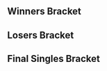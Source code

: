 {{DISPLAYTITLE: PAX Arena 2016: ''Melee'' Singles Bracket}}{{SetGame|melee}}{{BracketMatchSMWDisambig |oldtags=King |newtags=King (Unknown)}}
{{tabs static
|name1=Overview
|link1=PAX/2016/Arena/Melee
|name2=Singles Bracket
|link2=PAX/2016/Arena/Melee/Singles Bracket
|name3=Doubles Bracket
|link3=PAX/2016/Arena/Melee/Doubles Bracket
|This=2
}}
==Winners Bracket==
{{16DEWBracketA2
|tourneylink=PAX/2016/Arena/Melee
|tourneyname=PAX Arena 2016
|column-width=200

<!-- Ro16 -->
|r1m1p1=Hungrybox |r1m1p1flag=us |r1m1p1score=3
|r1m1p2=Rael |r1m1p2flag=mx |r1m1p2score=1
|r1m1win=1
|r1m1p1char1=puff |r1m1p2char1=fox |r1m1p1stock1=3 |r1m1p2stock1=0 |r1m1win1=1 |r1m1stage1=Battlefield
|r1m1p1char2=puff |r1m1p2char2=fox |r1m1p1stock2=0 |r1m1p2stock2=1 |r1m1win2=2 |r1m1stage2=Pokémon Stadium
|r1m1p1char3=puff |r1m1p2char3=fox |r1m1p1stock3=3 |r1m1p2stock3=0 |r1m1win3=1 |r1m1stage3=Dream Land
|r1m1p1char4=puff |r1m1p2char4=falco |r1m1p1stock4=4 |r1m1p2stock4=0 |r1m1win4=1 |r1m1stage4=Yoshi's Story
|r1m1date=January 30, 2016
|r1m1finished=
|r1m1details={{BracketMatchDetails
|vod=https://youtu.be/eSod5ls6TKI
}}

|r1m2p1=SFAT |r1m2p1flag=us |r1m2p1score=3
|r1m2p2=S2J |r1m2p2flag=us |r1m2p2score=1
|r1m2win=1
|r1m2p1char1=fox |r1m2p2char1=cf |r1m2p1stock1=1 |r1m2p2stock1=0 |r1m2win1=1 |r1m2stage1=Yoshi's Story
|r1m2p1char2=fox |r1m2p2char2=cf |r1m2p1stock2=0 |r1m2p2stock2=2 |r1m2win2=2 |r1m2stage2=Battlefield
|r1m2p1char3=fox |r1m2p2char3=cf |r1m2p1stock3=2 |r1m2p2stock3=0 |r1m2win3=1 |r1m2stage3=Fountain of Dreams
|r1m2p1char4=fox |r1m2p2char4=cf |r1m2p1stock4=1 |r1m2p2stock4=0 |r1m2win4=1 |r1m2stage4=Pokémon Stadium
|r1m2date=January 30, 2016
|r1m2finished=
|r1m2details={{BracketMatchDetails
|vod=https://youtu.be/hrGqTG-K-9A
}}

|r1m3p1=Westballz |r1m3p1flag=us |r1m3p1score=3
|r1m3p2=ARC |r1m3p2flag=us |r1m3p2score=1
|r1m3win=1
|r1m3p1char1=falco |r1m3p2char1=marth |r1m3p1stock1=1 |r1m3p2stock1=0 |r1m3win1=1 |r1m3stage1=Battlefield
|r1m3p1char2=falco |r1m3p2char2=marth |r1m3p1stock2=2 |r1m3p2stock2=0 |r1m3win2=1 |r1m3stage2=Yoshi's Story
|r1m3p1char3=falco |r1m3p2char3=marth |r1m3p1stock3=0 |r1m3p2stock3=1 |r1m3win3=2 |r1m3stage3=Final Destination
|r1m3p1char4=falco |r1m3p2char4=marth |r1m3p1stock4=2 |r1m3p2stock4=0 |r1m3win4=1 |r1m3stage4=Dream Land
|r1m3p1char5= |r1m3p2char5= |r1m3p1stock5= |r1m3p2stock5= |r1m3win5= |r1m3stage5=
|r1m3date=January 30, 2016
|r1m3finished=
|r1m3details={{BracketMatchDetails
|vod=https://youtu.be/YUUD-eLVgN4
}}

|r1m4p1=Axe |r1m4p1flag=us |r1m4p1score=3
|r1m4p2=Gahtzu |r1m4p2flag=us |r1m4p2score=0
|r1m4win=1
|r1m4p1char1=pikachu |r1m4p2char1=cf |r1m4p1stock1=2 |r1m4p2stock1=0 |r1m4win1=1 |r1m4stage1=Battlefield
|r1m4p1char2=pikachu |r1m4p2char2=cf |r1m4p1stock2=2 |r1m4p2stock2=0 |r1m4win2=1 |r1m4stage2=Yoshi's Story
|r1m4p1char3=pikachu |r1m4p2char3=cf |r1m4p1stock3=1 |r1m4p2stock3=0 |r1m4win3=1 |r1m4stage3=Yoshi's Story
|r1m4date=January 30, 2016
|r1m4finished=
|r1m4details={{BracketMatchDetails
|vod=https://youtu.be/EZNv6nBRImo
}}

|r1m5p1=Mango |r1m5p1flag=us |r1m5p1score=3
|r1m5p2=Valdo |r1m5p2flag=mx |r1m5p2score=0
|r1m5win=1
|r1m5p1char1=falco |r1m5p2char1=fox |r1m5p1stock1=2 |r1m5p2stock1=0 |r1m5win1=1 |r1m5stage1=Dream Land
|r1m5p1char2=falco |r1m5p2char2=fox |r1m5p1stock2=3 |r1m5p2stock2=0 |r1m5win2=1 |r1m5stage2=Final Destination
|r1m5p1char3=falco |r1m5p2char3=fox |r1m5p1stock3=2 |r1m5p2stock3=0 |r1m5win3=1 |r1m5stage3=Final Destination
|r1m5date=January 30, 2016
|r1m5finished=
|r1m5details={{BracketMatchDetails
|vod=https://youtu.be/RmSgpWm0OYY
}}

|r1m6p1=Lucky |r1m6p1flag=us |r1m6p1score=0
|r1m6p2=Wizzrobe |r1m6p2flag=us |r1m6p2score=3
|r1m6win=2
|r1m6p1char1=fox |r1m6p2char1=cf |r1m6p1stock1=0 |r1m6p2stock1=1 |r1m6win1=2 |r1m6stage1=Dream Land
|r1m6p1char2=fox |r1m6p2char2=cf |r1m6p1stock2=0 |r1m6p2stock2=1 |r1m6win2=2 |r1m6stage2=Yoshi's Story
|r1m6p1char3=fox |r1m6p2char3=cf |r1m6p1stock3=0 |r1m6p2stock3=3 |r1m6win3=2 |r1m6stage3=Final Destination
|r1m6date=January 30, 2016
|r1m6finished=
|r1m6details={{BracketMatchDetails
|vod=https://youtu.be/5nZC7dphK0s
}}

|r1m7p1=Mew2King |r1m7p1flag=us |r1m7p1score=3
|r1m7p2=Tafokints |r1m7p2flag=us |r1m7p2score=0
|r1m7win=1
|r1m7p1char1=sheik |r1m7p2char1=sheik |r1m7p1stock1=3 |r1m7p2stock1=0 |r1m7win1=1 |r1m7stage1=Battlefield
|r1m7p1char2=fox |r1m7p2char2=fox |r1m7p1stock2=3 |r1m7p2stock2=0 |r1m7win2=1 |r1m7stage2=Final Destination
|r1m7p1char3=sheik |r1m7p2char3=sheik |r1m7p1stock3=2 |r1m7p2stock3=0 |r1m7win3=1 |r1m7stage3=Dream Land
|r1m7date=January 30, 2016
|r1m7finished=
|r1m7details={{BracketMatchDetails
|vod=https://youtu.be/i5KL0c-DIaE
}}

|r1m8p1=Shroomed |r1m8p1flag=us |r1m8p1score=2
|r1m8p2=Wobbles |r1m8p2flag=us |r1m8p2score=3
|r1m8win=2
|r1m8p1char1=marth |r1m8p2char1=ic |r1m8p1stock1=1 |r1m8p2stock1=0 |r1m8win1=1 |r1m8stage1=Fountain of Dreams
|r1m8p1char2=marth |r1m8p2char2=ic |r1m8p1stock2=2 |r1m8p2stock2=0 |r1m8win2=1 |r1m8stage2=Pokémon Stadium
|r1m8p1char3=marth |r1m8p2char3=ic |r1m8p1stock3=0 |r1m8p2stock3=1 |r1m8win3=2 |r1m8stage3=Dream Land
|r1m8p1char4=marth |r1m8p2char4=ic |r1m8p1stock4=0 |r1m8p2stock4=2 |r1m8win4=2 |r1m8stage4=Battlefield
|r1m8p1char5=marth |r1m8p2char5=ic |r1m8p1stock5=0 |r1m8p2stock5=1 |r1m8win5=2 |r1m8stage5=Yoshi's Story
|r1m8date=January 30, 2016
|r1m8finished=
|r1m8details={{BracketMatchDetails
|vod=https://youtu.be/7XTQq4_0C2c
}}

<!-- QUARTERFINALS -->
|r2m1p1=Hungrybox |r2m1p1flag=us |r2m1p1score=3
|r2m1p2=SFAT |r2m1p2flag=us |r2m1p2score=1
|r2m1win=1
|r2m1p1char1=puff |r2m1p2char1=fox |r2m1p1stock1=1 |r2m1p2stock1=0 |r2m1win1=1 |r2m1stage1=Battlefield
|r2m1p1char2=puff |r2m1p2char2=fox |r2m1p1stock2=0 |r2m1p2stock2=1 |r2m1win2=2 |r2m1stage2=Final Destination
|r2m1p1char3=puff |r2m1p2char3=fox |r2m1p1stock3=1 |r2m1p2stock3=0 |r2m1win3=1 |r2m1stage3=Dream Land
|r2m1p1char4=puff |r2m1p2char4=fox |r2m1p1stock4=1 |r2m1p2stock4=0 |r2m1win4=1 |r2m1stage4=Pokémon Stadium
|r2m1date=January 30, 2016
|r2m1finished=
|r2m1details={{BracketMatchDetails
|vod=https://youtu.be/IzmVIe4FOvw
}}

|r2m2p1=Westballz |r2m2p1flag=us |r2m2p1score=3
|r2m2p2=Axe |r2m2p2flag=us |r2m2p2score=2
|r2m2win=1
|r2m2p1char1=falco |r2m2p2char1=pikachu |r2m2p1stock1=1 |r2m2p2stock1=0 |r2m2win1=1 |r2m2stage1=Fountain of Dreams
|r2m2p1char2=falco |r2m2p2char2=pikachu |r2m2p1stock2=0 |r2m2p2stock2=1 |r2m2win2=2 |r2m2stage2=Final Destination
|r2m2p1char3=falco |r2m2p2char3=pikachu |r2m2p1stock3=0 |r2m2p2stock3=1 |r2m2win3=2 |r2m2stage3=Yoshi's Story
|r2m2p1char4=falco |r2m2p2char4=pikachu |r2m2p1stock4=2 |r2m2p2stock4=0 |r2m2win4=1 |r2m2stage4=Yoshi's Story
|r2m2p1char5=falco |r2m2p2char5=pikachu |r2m2p1stock5=1 |r2m2p2stock5=0 |r2m2win5=1 |r2m2stage5=Battlefield
|r2m2date=January 30, 2016
|r2m2finished=
|r2m2details={{BracketMatchDetails
|vod=https://youtu.be/4rdZkvVxp9U
}}

|r2m3p1=Mango |r2m3p1flag=us |r2m3p1score=3
|r2m3p2=Wizzrobe |r2m3p2flag=us |r2m3p2score=1
|r2m3win=1
|r2m3p1char1=fox |r2m3p2char1=cf |r2m3p1stock1=1 |r2m3p2stock1=0 |r2m3win1=1 |r2m3stage1=Battlefield
|r2m3p1char2=fox |r2m3p2char2=cf |r2m3p1stock2=1 |r2m3p2stock2=0 |r2m3win2=1 |r2m3stage2=Battlefield
|r2m3p1char3=fox |r2m3p2char3=cf |r2m3p1stock3=0 |r2m3p2stock3=1 |r2m3win3=2 |r2m3stage3=Dream Land
|r2m3p1char4=fox |r2m3p2char4=cf |r2m3p1stock4=2 |r2m3p2stock4=0 |r2m3win4=1 |r2m3stage4=Yoshi's Story
|r2m3p1char5= |r2m3p2char5= |r2m3p1stock5= |r2m3p2stock5= |r2m3win5= |r2m3stage5=
|r2m3date=January 30, 2016
|r2m3finished=
|r2m3details={{BracketMatchDetails
|vod=https://youtu.be/6qO7v7oMDhw
}}

|r2m4p1=Mew2King |r2m4p1flag=us |r2m4p1score=3
|r2m4p2=Wobbles |r2m4p2flag=us |r2m4p2score=1
|r2m4win=1
|r2m4p1char1=peach |r2m4p2char1=ic |r2m4p1stock1=1 |r2m4p2stock1=0 |r2m4win1=1 |r2m4stage1=Dream Land
|r2m4p1char2=peach |r2m4p2char2=ic |r2m4p1stock2=0 |r2m4p2stock2=2 |r2m4win2=2 |r2m4stage2=Pokémon Stadium
|r2m4p1char3=peach |r2m4p2char3=ic |r2m4p1stock3=1 |r2m4p2stock3=0 |r2m4win3=1 |r2m4stage3=Final Destination
|r2m4p1char4=marth |r2m4p2char4=ic |r2m4p1stock4=2 |r2m4p2stock4=0 |r2m4win4=1 |r2m4stage4=Yoshi's Story
|r2m4p1char5= |r2m4p2char5= |r2m4p1stock5= |r2m4p2stock5= |r2m4win5= |r2m4stage5=
|r2m4date=January 30, 2016
|r2m4finished=
|r2m4details={{BracketMatchDetails
|vod=https://youtu.be/3l6Ps7VQSUk
}}

<!-- SEMIFINALS -->
|r3m1p1=Hungrybox |r3m1p1flag=us |r3m1p1score=3
|r3m1p2=Westballz |r3m1p2flag=us |r3m1p2score=0
|r3m1win=1
|r3m1p1char1=puff |r3m1p2char1=fox |r3m1p1stock1=2 |r3m1p2stock1=0 |r3m1win1=1 |r3m1stage1=Battlefield
|r3m1p1char2=puff |r3m1p2char2=falco |r3m1p1stock2=2 |r3m1p2stock2=0 |r3m1win2=1 |r3m1stage2=Yoshi's Story
|r3m1p1char3=puff |r3m1p2char3=falco |r3m1p1stock3=1 |r3m1p2stock3=0 |r3m1win3=1 |r3m1stage3=Yoshi's Story
|r3m1date=January 31, 2016
|r3m1finished=
|r3m1details={{BracketMatchDetails|lrthread=|vod=https://youtu.be/bKyM_dxVIXY}}

|r3m2p1=Mango |r3m2p1flag=us |r3m2p1score=3
|r3m2p2=Mew2King |r3m2p2flag=us |r3m2p2score=1
|r3m2win=1
|r3m2p1char1=falco |r3m2p2char1=marth |r3m2p1stock1=0 |r3m2p2stock1=1 |r3m2win1=2 |r3m2stage1=Yoshi's Story
|r3m2p1char2=falco |r3m2p2char2=marth |r3m2p1stock2=3 |r3m2p2stock2=0 |r3m2win2=1 |r3m2stage2=Yoshi's Story
|r3m2p1char3=falco |r3m2p2char3=marth |r3m2p1stock3=1 |r3m2p2stock3=0 |r3m2win3=1 |r3m2stage3=Final Destination
|r3m2p1char4=falco |r3m2p2char4=marth |r3m2p1stock4=2 |r3m2p2stock4=0 |r3m2win4=1 |r3m2stage4=Final Destination
|r3m2date=January 31, 2016
|r3m2finished=
|r3m2details={{BracketMatchDetails|lrthread=|vod=https://youtu.be/hMeBt8dQSmM}}
}}
==Losers Bracket==
{{32DELBracketSmwA
|tourneylink=PAX/2016/Arena/Melee
|tourneyname=PAX Arena 2016
|l1placement=25-32
|l2placement=17-24
|l3placement=13-16
|l4placement=9-12
|l5placement=7-8
|l6placement=5-6

|l1m1p1=Mojo |l1m1p1flag=us |l1m1p1score=3 |l1m1win=1
|l1m1p2=Roy the Boy |l1m1p2flag= |l1m1p2score=0
|l1m2p1=Toast |l1m2p1flag=us |l1m2p1score=0 |l1m2win=2
|l1m2p2=Stripes |l1m2p2flag=us |l1m2p2score=3
|l1m3p1=JF |l1m3p1flag=us |l1m3p1score=3 |l1m3win=1
|l1m3p2=King |l1m3p2flag= |l1m3p2score=1
|l1m4p1=Tuesday |l1m4p1flag=us |l1m4p1score=3 |l1m4win=1
|l1m4p2=ANTi |l1m4p2flag=us |l1m4p2score=0
|l1m5p1=S.O.S. |l1m5p1flag=is |l1m5p1score=3 |l1m5win=1
|l1m5p2=SpaceWaste |l1m5p2flag=us |l1m5p2score=1
|l1m6p1=SulGimme |l1m6p1flag= |l1m6p1score=3 |l1m6win=1
|l1m6p2=Volume |l1m6p2flag=us |l1m6p2score=2
|l1m7p1=Jake13 |l1m7p1flag=us |l1m7p1score={{win}} |l1m7win=1
|l1m7p2=Atrioc |l1m7p2flag=us |l1m7p2score=DQ
|l1m8p1=Ginta |l1m8p1flag=us |l1m8p1score=1 |l1m8win=2
|l1m8p2=Zhea |l1m8p2flag=us |l1m8p2score=3

|l2m1p1=Gahtzu |l2m1p1flag=us |l2m1p1score=2 |l2m1win=2
|l2m1p2=Mojo |l2m1p2flag=us |l2m1p2score=3
|l2m2p1=Arc |l2m2p1flag=us |l2m2p1score=3 |l2m2win=1
|l2m2p2=Stripes |l2m2p2flag=us |l2m2p2score=0
|l2m3p1=S2J |l2m3p1flag=us |l2m3p1score=3 |l2m3win=1
|l2m3p2=JF |l2m3p2flag=us |l2m3p2score=0
|l2m4p1=Rael |l2m4p1flag=mx |l2m4p1score=3 |l2m4win=1
|l2m4p2=Tuesday |l2m4p2flag=us |l2m4p2score=1
|l2m5p1=Shroomed |l2m5p1flag=us |l2m5p1score=3 |l2m5win=1
|l2m5p2=S.O.S. |l2m5p2flag=is |l2m5p2score=0
|l2m6p1=Tafokints |l2m6p1flag=us |l2m6p1score=3 |l2m6win=1
|l2m6p2=SulGimme |l2m6p2flag= |l2m6p2score=1
|l2m7p1=Lucky |l2m7p1flag=us |l2m7p1score=3 |l2m7win=1
|l2m7p2=Jake13 |l2m7p2flag=us |l2m7p2score=1
|l2m8p1=Valdo |l2m8p1flag=mx |l2m8p1score=3 |l2m8win=1
|l2m8p2=Zhea |l2m8p2flag=us |l2m8p2score=0

|l3m1p1=Mojo |l3m1p1flag=us |l3m1p1score=3 |l3m1win=1
|l3m1p2=Arc |l3m1p2flag=us |l3m1p2score=2
|l3m2p1=S2J |l3m2p1flag=us |l3m2p1score=3 |l3m2win=1
|l3m2p2=Rael |l3m2p2flag=mx |l3m2p2score=2
|l3m3p1=Shroomed |l3m3p1flag=us |l3m3p1score=3 |l3m3win=1
|l3m3p2=Tafokints |l3m3p2flag=us |l3m3p2score=0
|l3m4p1=Lucky |l3m4p1flag=us |l3m4p1score=3 |l3m4win=1
|l3m4p2=Valdo |l3m4p2flag=mx |l3m4p2score=0

|l4m1p1=Wizzrobe |l4m1p1flag=us |l4m1p1score=3 |l4m1win=1
|l4m1p2=Mojo |l4m1p2flag=us |l4m1p2score=1
|l4m1p1char1=cf |l4m1p2char1=fox |l4m1p1stock1=0 |l4m1p2stock1=1 |l4m1win1=2 |l4m1stage1=Final Destination
|l4m1p1char2=cf |l4m1p2char2=fox |l4m1p1stock2=2 |l4m1p2stock2=0 |l4m1win2=1 |l4m1stage2=Battlefield
|l4m1p1char3=cf |l4m1p2char3=fox |l4m1p1stock3=3 |l4m1p2stock3=0 |l4m1win3=1 |l4m1stage3=Yoshi's Story
|l4m1p1char4=cf |l4m1p2char4=fox |l4m1p1stock4=1 |l4m1p2stock4=0 |l4m1win4=1 |l4m1stage4=Fountain of Dreams
|l4m1date=January 30, 2016
|l4m1finished=
|l4m1details={{BracketMatchDetails
|vod=https://youtu.be/VnBhKThPd7Y
}}

|l4m2p1=Wobbles |l4m2p1flag=us |l4m2p1score=2 |l4m2win=2
|l4m2p2=S2J |l4m2p2flag=us |l4m2p2score=3
|l4m2p1char1=ic |l4m2p2char1=cf |l4m2p1stock1=1 |l4m2p2stock1=0 |l4m2win1=1 |l4m2stage1=Yoshi's Story
|l4m2p1char2=ic |l4m2p2char2=cf |l4m2p1stock2=1 |l4m2p2stock2=0 |l4m2win2=1 |l4m2stage2=Battlefield
|l4m2p1char3=ic |l4m2p2char3=cf |l4m2p1stock3=0 |l4m2p2stock3=2 |l4m2win3=2 |l4m2stage3=Pokémon Stadium
|l4m2p1char4=ic |l4m2p2char4=cf |l4m2p1stock4=0 |l4m2p2stock4=1 |l4m2win4=2 |l4m2stage4=Fountain of Dreams
|l4m2p1char5=ic |l4m2p2char5=cf |l4m2p1stock5=0 |l4m2p2stock5=1 |l4m2win5=2 |l4m2stage5=Fountain of Dreams
|l4m2date=January 30, 2016
|l4m2finished=
|l4m2details={{BracketMatchDetails
|vod=https://youtu.be/H_G0fUX-HXY
}}

|l4m3p1=SFAT |l4m3p1flag=us |l4m3p1score=3 |l4m3win=1
|l4m3p2=Shroomed |l4m3p2flag=us |l4m3p2score=0
|l4m3p1char1=fox |l4m3p2char1=marth |l4m3p1stock1=1 |l4m3p2stock1=0 |l4m3win1=1 |l4m3stage1=Fountain of Dreams
|l4m3p1char2=fox |l4m3p2char2=marth |l4m3p1stock2=2 |l4m3p2stock2=0 |l4m3win2=1 |l4m3stage2=Battlefield
|l4m3p1char3=fox |l4m3p2char3=marth |l4m3p1stock3=2 |l4m3p2stock3=0 |l4m3win3=1 |l4m3stage3=Yoshi's Story
|l4m3date=January 30, 2016
|l4m3finished=
|l4m3details={{BracketMatchDetails
|vod=https://youtu.be/1PJ6UyzqEng
}}

|l4m4p1=Axe |l4m4p1flag=us |l4m4p1score=3 |l4m4win=1
|l4m4p2=Lucky |l4m4p2flag=us |l4m4p2score=2
|l4m4p1char1=pikachu |l4m4p2char1=fox |l4m4p1stock1=0 |l4m4p2stock1=3 |l4m4win1=2 |l4m4stage1=Battlefield
|l4m4p1char2=pikachu |l4m4p2char2=fox |l4m4p1stock2=0 |l4m4p2stock2=1 |l4m4win2=2 |l4m4stage2=Battlefield
|l4m4p1char3=pikachu |l4m4p2char3=fox |l4m4p1stock3=1 |l4m4p2stock3=0 |l4m4win3=1 |l4m4stage3=Fountain of Dreams
|l4m4p1char4=pikachu |l4m4p2char4=fox |l4m4p1stock4=1 |l4m4p2stock4=0 |l4m4win4=1 |l4m4stage4=Yoshi's Story
|l4m4p1char5=pikachu |l4m4p2char5=fox |l4m4p1stock5=3 |l4m4p2stock5=0 |l4m4win5=1 |l4m4stage5=Yoshi's Story
|l4m4date=January 30, 2016
|l4m4finished=
|l4m4details={{BracketMatchDetails
|vod=https://youtu.be/thWQC-6uwek
}}

|l5m1p1=Wizzrobe |l5m1p1flag=us |l5m1p1score=3
|l5m1p2=S2J |l5m1p2flag=us |l5m1p2score=2
|l5m1win=1
|l5m1p1char1=cf |l5m1p2char1=cf |l5m1p1stock1=1 |l5m1p2stock1=0 |l5m1win1=1 |l5m1stage1=Battlefield
|l5m1p1char2=cf |l5m1p2char2=cf |l5m1p1stock2=2 |l5m1p2stock2=0 |l5m1win2=1 |l5m1stage2=Yoshi's Story
|l5m1p1char3=cf |l5m1p2char3=cf |l5m1p1stock3=0 |l5m1p2stock3=1 |l5m1win3=2 |l5m1stage3=Pokémon Stadium
|l5m1p1char4=cf |l5m1p2char4=cf |l5m1p1stock4=0 |l5m1p2stock4=1 |l5m1win4=2 |l5m1stage4=Dream Land
|l5m1p1char5=cf |l5m1p2char5=cf |l5m1p1stock5=2 |l5m1p2stock5=0 |l5m1win5=1 |l5m1stage5=Final Destination
|l5m1date=January 31, 2016
|l5m1finished=
|l5m1details={{BracketMatchDetails|lrthread=|vod=https://youtu.be/hAkMwixEQOQ}}

|l5m2p1=SFAT |l5m2p1flag=us |l5m2p1score=2
|l5m2p2=Axe |l5m2p2flag=us |l5m2p2score=3
|l5m2win=2
|l5m2p1char1=fox |l5m2p2char1=pikachu |l5m2p1stock1=0 |l5m2p2stock1=1 |l5m2win1=2 |l5m2stage1=Battlefield
|l5m2p1char2=fox |l5m2p2char2=pikachu |l5m2p1stock2=0 |l5m2p2stock2=1 |l5m2win2=2 |l5m2stage2=Battlefield
|l5m2p1char3=fox |l5m2p2char3=pikachu |l5m2p1stock3=2 |l5m2p2stock3=0 |l5m2win3=1 |l5m2stage3=Pokémon Stadium
|l5m2p1char4=fox |l5m2p2char4=pikachu |l5m2p1stock4=1 |l5m2p2stock4=0 |l5m2win4=1 |l5m2stage4=Fountain of Dreams
|l5m2p1char5=fox |l5m2p2char5=pikachu |l5m2p1stock5=0 |l5m2p2stock5=2 |l5m2win5=2 |l5m2stage5=Fountain of Dreams
|l5m2date=January 31, 2016
|l5m2finished=
|l5m2details={{BracketMatchDetails|lrthread=|vod=https://youtu.be/AgDqAljrqVs}}

|l6m1p1=Westballz |l6m1p1flag=us |l6m1p1score=3
|l6m1p2=Wizzrobe |l6m1p2flag=us |l6m1p2score=2
|l6m1win=1
|l6m1p1char1=falco |l6m1p2char1=cf |l6m1p1stock1=2 |l6m1p2stock1=0 |l6m1win1=1 |l6m1stage1=Final Destination
|l6m1p1char2=falco |l6m1p2char2=cf |l6m1p1stock2=0 |l6m1p2stock2=2 |l6m1win2=2 |l6m1stage2=Dream Land
|l6m1p1char3=falco |l6m1p2char3=cf |l6m1p1stock3=0 |l6m1p2stock3=1 |l6m1win3=2 |l6m1stage3=Yoshi's Story
|l6m1p1char4=falco |l6m1p2char4=cf |l6m1p1stock4=3 |l6m1p2stock4=0 |l6m1win4=1 |l6m1stage4=Yoshi's Story
|l6m1p1char5=falco |l6m1p2char5=cf |l6m1p1stock5=2 |l6m1p2stock5=0 |l6m1win5=1 |l6m1stage5=Pokémon Stadium
|l6m1date=January 31, 2016
|l6m1finished=
|l6m1details={{BracketMatchDetails|lrthread=|vod=https://youtu.be/dbVXIt82KM4}}

|l6m2p1=Mew2King |l6m2p1flag=us |l6m2p1score=1
|l6m2p2=Axe |l6m2p2flag=us |l6m2p2score=3
|l6m2win=2
|l6m2p1char1=sheik |l6m2p2char1=pikachu |l6m2p1stock1=0 |l6m2p2stock1=1 |l6m2win1=2 |l6m2stage1=Battlefield
|l6m2p1char2=sheik |l6m2p2char2=pikachu |l6m2p1stock2=0 |l6m2p2stock2=1 |l6m2win2=2 |l6m2stage2=Dream Land
|l6m2p1char3=sheik |l6m2p2char3=pikachu |l6m2p1stock3=1 |l6m2p2stock3=0 |l6m2win3=1 |l6m2stage3=Dream Land
|l6m2p1char4=fox |l6m2p2char4=pikachu |l6m2p1stock4=0 |l6m2p2stock4=2 |l6m2win4=2 |l6m2stage4=Pokémon Stadium
|l6m2date=January 31, 2016
|l6m2finished=
|l6m2details={{BracketMatchDetails|lrthread=|vod=https://youtu.be/7ZnBtYtxRgM}}
}}
<onlyinclude>
==Final Singles Bracket==
{{DEFinalSmwBracket
|tourneylink=PAX/2016/Arena/Melee
|tourneyname=PAX Arena 2016
|l1placement=4
|r2placement=3
|r3loserplacement=2
|r3winnerplacement=1
|column-width=200
|export_score=true

<!-- FROM WINNERS -->
|r1m1p1=Hungrybox |r1m1p1flag=us |r1m1p1score=3
|r1m1p2=Mango |r1m1p2flag=us |r1m1p2score=2
|r1m1win=1
|r1m1p1char1=puff |r1m1p2char1=fox |r1m1p1stock1=2 |r1m1p2stock1=0 |r1m1win1=1 |r1m1stage1=Battlefield
|r1m1p1char2=puff |r1m1p2char2=fox |r1m1p1stock2=0 |r1m1p2stock2=1 |r1m1win2=2 |r1m1stage2=Yoshi's Story
|r1m1p1char3=puff |r1m1p2char3=fox |r1m1p1stock3=2 |r1m1p2stock3=0 |r1m1win3=1 |r1m1stage3=Dream Land
|r1m1p1char4=puff |r1m1p2char4=fox |r1m1p1stock4=0 |r1m1p2stock4=2 |r1m1win4=2 |r1m1stage4=Pokémon Stadium
|r1m1p1char5=puff |r1m1p2char5=fox |r1m1p1stock5=2 |r1m1p2stock5=0 |r1m1win5=1 |r1m1stage5=Fountain of Dreams
|r1m1date=January 31, 2016
|r1m1finished=
|r1m1details={{BracketMatchDetails|lrthread=|vod=https://youtu.be/GHsKt9hfVGE}}

<!-- FROM LOSERS -->
|l1m1p1=Westballz |l1m1p1flag=us |l1m1p1score=3
|l1m1p2=Axe |l1m1p2flag=us |l1m1p2score=1
|l1m1win=1
|l1m1p1char1=falco |l1m1p2char1=pikachu |l1m1p1stock1=2 |l1m1p2stock1=0 |l1m1win1=1 |l1m1stage1=Battlefield
|l1m1p1char2=falco |l1m1p2char2=pikachu |l1m1p1stock2=1 |l1m1p2stock2=0 |l1m1win2=1 |l1m1stage2=Battlefield
|l1m1p1char3=falco |l1m1p2char3=pikachu |l1m1p1stock3=0 |l1m1p2stock3=1 |l1m1win3=2 |l1m1stage3=Battlefield
|l1m1p1char4=falco |l1m1p2char4=pikachu |l1m1p1stock4=1 |l1m1p2stock4=0 |l1m1win4=1 |l1m1stage4=Yoshi's Story
|l1m1p1char5= |l1m1p2char5= |l1m1p1stock5= |l1m1p2stock5= |l1m1win5= |l1m1stage5=
|l1m1date=January 31, 2016
|l1m1finished=
|l1m1details={{BracketMatchDetails|lrthread=|vod=https://youtu.be/HS6APRI7HB8}}

<!-- LOSERS FINALS -->
|r2m1p1=Mango |r2m1p1flag=us |r2m1p1score=3
|r2m1p2=Westballz |r2m1p2flag=us |r2m1p2score=1
|r2m1win=1
|r2m1p1char1=fox |r2m1p2char1=falco |r2m1p1stock1=1 |r2m1p2stock1=0 |r2m1win1=1 |r2m1stage1=Battlefield
|r2m1p1char2=fox |r2m1p2char2=falco |r2m1p1stock2=1 |r2m1p2stock2=0 |r2m1win2=1 |r2m1stage2=Final Destination
|r2m1p1char3=fox |r2m1p2char3=falco |r2m1p1stock3=0 |r2m1p2stock3=1 |r2m1win3=2 |r2m1stage3=Yoshi's Story
|r2m1p1char4=fox |r2m1p2char4=falco |r2m1p1stock4=1 |r2m1p2stock4=0 |r2m1win4=1 |r2m1stage4=Dream Land
|r2m1p1char5= |r2m1p2char5= |r2m1p1stock5= |r2m1p2stock5= |r2m1win5= |r2m1stage5=
|r2m1date=January 31, 2016
|r2m1finished=
|r2m1details={{BracketMatchDetails|lrthread=|vod=https://youtu.be/j_BlsgNfnrk}}

<!-- GRAND FINALS -->
|r3m1p1=Hungrybox |r3m1p1flag=us |r3m1p1score=3
|r3m1p2=Mango |r3m1p2flag=us |r3m1p2score=2
|r3m1win=1
|r3m1p1char1=puff |r3m1p2char1=fox |r3m1p1stock1=0 |r3m1p2stock1=1 |r3m1win1=2 |r3m1stage1=Battlefield
|r3m1p1char2=puff |r3m1p2char2=fox |r3m1p1stock2=2 |r3m1p2stock2=0 |r3m1win2=1 |r3m1stage2=Dream Land
|r3m1p1char3=puff |r3m1p2char3=fox |r3m1p1stock3=0 |r3m1p2stock3=1 |r3m1win3=2 |r3m1stage3=Yoshi's Story
|r3m1p1char4=puff |r3m1p2char4=fox |r3m1p1stock4=2 |r3m1p2stock4=0 |r3m1win4=1 |r3m1stage4=Battlefield
|r3m1p1char5=puff |r3m1p2char5=fox |r3m1p1stock5=2 |r3m1p2stock5=0 |r3m1win5=1 |r3m1stage5=Final Destination
|r3m1date=January 31, 2016
|r3m1finished=
|r3m1details={{BracketMatchDetails|lrthread=|vod=https://youtu.be/HE_Oh-tGWHk}}
}}
</onlyinclude>

